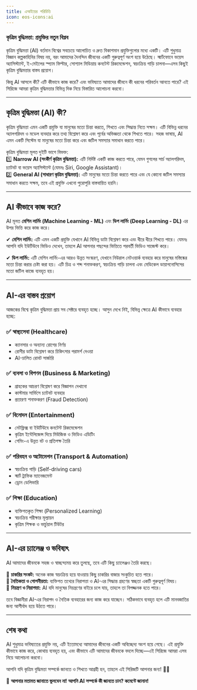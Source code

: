 ```yaml
---
title: এআইয়ের পরিচিতি
icon: eos-icons:ai
---
```


### **কৃত্রিম বুদ্ধিমত্তা: প্রযুক্তির নতুন বিপ্লব**  

কৃত্রিম বুদ্ধিমত্তা (AI) বর্তমান বিশ্বের সবচেয়ে আলোচিত ও দ্রুত বিকাশমান প্রযুক্তিগুলোর মধ্যে একটি। এটি শুধুমাত্র বিজ্ঞান কল্পকাহিনির বিষয় নয়, বরং আমাদের দৈনন্দিন জীবনের একটি গুরুত্বপূর্ণ অংশ হয়ে উঠেছে। স্মার্টফোনে ভয়েস অ্যাসিস্ট্যান্ট, ই-মেইলের স্প্যাম ফিল্টার, সোশ্যাল মিডিয়ায় কনটেন্ট রিকমেন্ডেশন, স্বয়ংক্রিয় গাড়ি চালনা—এসব কিছুই কৃত্রিম বুদ্ধিমত্তার বাস্তব প্রয়োগ।  

কিন্তু AI আসলে কী? এটি কীভাবে কাজ করে? এবং ভবিষ্যতে আমাদের জীবনে কী ধরনের পরিবর্তন আনতে পারে? এই সিরিজে আমরা কৃত্রিম বুদ্ধিমত্তার বিভিন্ন দিক নিয়ে বিস্তারিত আলোচনা করবো।  

---

## **কৃত্রিম বুদ্ধিমত্তা (AI) কী?**  

কৃত্রিম বুদ্ধিমত্তা এমন একটি প্রযুক্তি যা মানুষের মতো চিন্তা করতে, শিখতে এবং সিদ্ধান্ত নিতে সক্ষম। এটি বিভিন্ন ধরনের অ্যালগরিদম ও মডেল ব্যবহার করে তথ্য বিশ্লেষণ করে এবং পূর্বের অভিজ্ঞতা থেকে শিখতে পারে। সহজ ভাষায়, AI এমন একটি সিস্টেম যা মানুষের মতো চিন্তা করে এবং জটিল সমস্যার সমাধান করতে পারে।  

কৃত্রিম বুদ্ধিমত্তা মূলত দুইটি ভাগে বিভক্ত:  
1️⃣ **Narrow AI (সংকীর্ণ কৃত্রিম বুদ্ধিমত্তা):** এটি নির্দিষ্ট একটি কাজ করতে পারে, যেমন গুগলের সার্চ অ্যালগরিদম, চ্যাটবট বা ভয়েস অ্যাসিস্ট্যান্ট (যেমনঃ Siri, Google Assistant)।  
2️⃣ **General AI (সাধারণ কৃত্রিম বুদ্ধিমত্তা):** এটি মানুষের মতো চিন্তা করতে পারে এবং যে কোনো জটিল সমস্যার সমাধান করতে সক্ষম, তবে এই প্রযুক্তি এখনো পুরোপুরি বাস্তবায়িত হয়নি।  

---

## **AI কীভাবে কাজ করে?**  

AI মূলত **মেশিন লার্নিং (Machine Learning - ML)** এবং **ডিপ লার্নিং (Deep Learning - DL)** এর উপর ভিত্তি করে কাজ করে।  

✔ **মেশিন লার্নিং:** এটি এমন একটি প্রযুক্তি যেখানে AI বিভিন্ন ডাটা বিশ্লেষণ করে এবং ধীরে ধীরে শিখতে পারে। যেমনঃ আপনি যদি ইউটিউবে ভিডিও দেখেন, তাহলে AI আপনার পছন্দের ভিত্তিতে পরবর্তী ভিডিও সাজেস্ট করে।  

✔ **ডিপ লার্নিং:** এটি মেশিন লার্নিং-এর আরও উন্নত সংস্করণ, যেখানে নিউরাল নেটওয়ার্ক ব্যবহার করে মানুষের মস্তিষ্কের মতো চিন্তা করার চেষ্টা করা হয়। এটি চিত্র ও শব্দ শনাক্তকরণ, স্বয়ংক্রিয় গাড়ি চালনা এবং মেডিকেল ডায়াগনোসিসের মতো জটিল কাজে ব্যবহৃত হয়।  

---

## **AI-এর বাস্তব প্রয়োগ**  

আজকের বিশ্বে কৃত্রিম বুদ্ধিমত্তা প্রায় সব সেক্টরে ব্যবহৃত হচ্ছে। আসুন দেখে নিই, বিভিন্ন ক্ষেত্রে AI কীভাবে ব্যবহার হচ্ছে:  

### ✅ **স্বাস্থ্যসেবা (Healthcare)**  
- ক্যানসার ও অন্যান্য রোগের নির্ণয়  
- রোগীর ডাটা বিশ্লেষণ করে চিকিৎসার পরামর্শ দেওয়া  
- AI-চালিত রোবট সার্জারি  

### ✅ **ব্যবসা ও বিপণন (Business & Marketing)**  
- গ্রাহকের আচরণ বিশ্লেষণ করে বিজ্ঞাপন দেখানো  
- কাস্টমার সার্ভিসে চ্যাটবট ব্যবহার  
- প্রতারণা শনাক্তকরণ (Fraud Detection)  

### ✅ **বিনোদন (Entertainment)**  
- নেটফ্লিক্স বা ইউটিউবে কনটেন্ট রিকমেন্ডেশন  
- কৃত্রিম ইন্টেলিজেন্স দিয়ে মিউজিক ও ভিডিও এডিটিং  
- গেমিং-এ উন্নত বট ও প্রতিপক্ষ তৈরি  

### ✅ **পরিবহন ও অটোমেশন (Transport & Automation)**  
- স্বয়ংক্রিয় গাড়ি (Self-driving cars)  
- স্মার্ট ট্রাফিক ম্যানেজমেন্ট  
- ড্রোন ডেলিভারি  

### ✅ **শিক্ষা (Education)**  
- ব্যক্তিগতকৃত শিক্ষা (Personalized Learning)  
- স্বয়ংক্রিয় পরীক্ষার মূল্যায়ন  
- কৃত্রিম শিক্ষক ও ভার্চুয়াল টিউটর  

---

## **AI-এর চ্যালেঞ্জ ও ভবিষ্যৎ**  

AI আমাদের জীবনকে সহজ ও স্বাচ্ছন্দ্যময় করে তুলছে, তবে এটি কিছু চ্যালেঞ্জও তৈরি করছে।  

🔴 **চাকরির সংকট:** অনেক কাজ স্বয়ংক্রিয় হয়ে যাওয়ায় কিছু চাকরির বাজার সংকুচিত হতে পারে।  
🔴 **নৈতিকতা ও গোপনীয়তা:** ব্যক্তিগত তথ্যের নিরাপত্তা ও AI-এর সিদ্ধান্ত গ্রহণের স্বচ্ছতা একটি গুরুত্বপূর্ণ বিষয়।  
🔴 **নিয়ন্ত্রণ ও নিরাপত্তা:** AI যদি মানুষের নিয়ন্ত্রণের বাইরে চলে যায়, তাহলে তা বিপজ্জনক হতে পারে।  

তবে বিজ্ঞানীরা AI-এর নিরাপদ ও নৈতিক ব্যবহারের জন্য কাজ করে যাচ্ছেন। সঠিকভাবে ব্যবহৃত হলে এটি মানবজাতির জন্য আশীর্বাদ হয়ে উঠতে পারে।  

---

## **শেষ কথা**  

AI শুধুমাত্র ভবিষ্যতের প্রযুক্তি নয়, এটি ইতোমধ্যে আমাদের জীবনের একটি অবিচ্ছেদ্য অংশ হয়ে গেছে। এই প্রযুক্তি কীভাবে কাজ করে, কোথায় ব্যবহৃত হয়, এবং কীভাবে এটি আমাদের জীবনকে বদলে দিচ্ছে—এই সিরিজে আমরা এসব নিয়ে আলোচনা করবো।  

আপনি যদি কৃত্রিম বুদ্ধিমত্তা সম্পর্কে জানতে ও শিখতে আগ্রহী হন, তাহলে এই সিরিজটি আপনার জন্য! 🚀✨  

🔔 **আপনার মতামত জানাতে ভুলবেন না! আপনি AI সম্পর্কে কী জানতে চান? কমেন্টে জানান!**